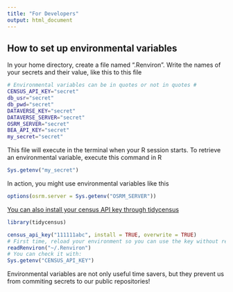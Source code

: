 ```yaml
---
title: "For Developers"
output: html_document
---
```


## How to set up environmental variables

In your home directory, create a file named ".Renviron". Write the names of your secrets and their value, like this to this file 
```bash
# Environmental variables can be in quotes or not in quotes #
CENSUS_API_KEY="secret"
db_usr="secret"
db_pwd="secret"
DATAVERSE_KEY="secret"
DATAVERSE_SERVER="secret"
OSRM_SERVER="secret"
BEA_API_KEY="secret"
my_secret="secret"
```

This file will execute in the terminal when your R session starts. To retrieve an environmental variable, execute this command in R
```r
Sys.getenv("my_secret")
```

In action, you might use environmental variables like this
```r
options(osrm.server = Sys.getenv("OSRM_SERVER"))
```

[You can also install your census API key through tidycensus](https://search.r-project.org/CRAN/refmans/tidycensus/html/census_api_key.html)
```r
library(tidycensus)

census_api_key("111111abc", install = TRUE, overwrite = TRUE)
# First time, reload your environment so you can use the key without restarting R.
readRenviron("~/.Renviron")
# You can check it with:
Sys.getenv("CENSUS_API_KEY")
```

Environmental variables are not only useful time savers, but they prevent us from commiting secrets to our public repositories! 
